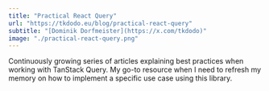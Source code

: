 ```yaml
---
title: "Practical React Query"
url: "https://tkdodo.eu/blog/practical-react-query"
subtitle: "[Dominik Dorfmeister](https://x.com/tkdodo)"
image: "./practical-react-query.png"
---
```


Continuously growing series of articles explaining best practices when working with TanStack Query. My go-to resource when I need to refresh my memory on how to implement a specific use case using this library.
